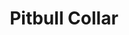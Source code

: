 ---
title: "Pitbull Collar"
meta_title: "Pitbull Collar craft"
description: "Craft de Pitbull Collar"
rank: "c"
draft: false
name: "Pitbull Collar"
recipe_img: "https://wiki.pokexgames.com/images/b/bb/Pitbull_Collar.png"
level: 56
craft_time: 259200
result: 1
value_npc: 1
ingredients:
  - name: "Crystal Stone"
    quantity: 1
    item_img: "https://wiki.pokexgames.com/images/d/d4/Crystal-stone.gif"
    value_npc: 1
  - name: "Fire Stone"
    quantity: 4
    item_img: "https://wiki.pokexgames.com/images/9/9a/Fire-stone.gif"
    value_npc: 1
  - name: "Giant Piece of Fur"
    quantity: 67
    item_img: "https://wiki.pokexgames.com/images/a/a8/Giant_Piece_Of_Fur.png"
    value_npc: 1
  - name: "Fur"
    quantity: 77
    item_img: "https://wiki.pokexgames.com/images/5/5c/FurMark.png"
    value_npc: 1
  - name: "Metal Hull"
    quantity: 35
    item_img: "https://wiki.pokexgames.com/images/c/c7/Metal_Hull.png"
    value_npc: 1
  - name: "Iron Bar"
    quantity: 600
    item_img: "https://wiki.pokexgames.com/images/6/6c/Iron_Bar.png"
    value_npc: 1
---